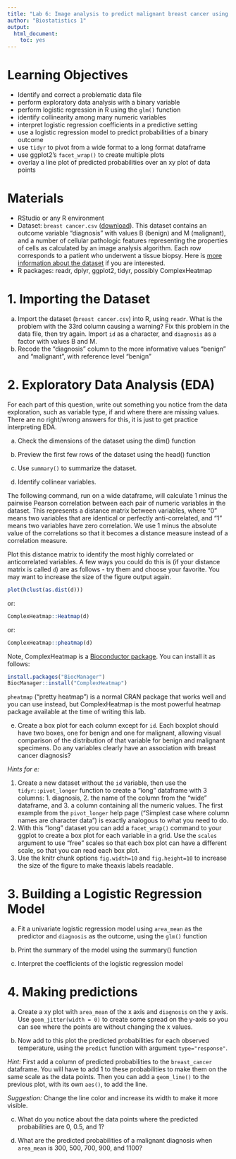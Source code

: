 ```yaml
---
title: "Lab 6: Image analysis to predict malignant breast cancer using logistic regression"
author: "Biostatistics 1"
output: 
  html_document: 
    toc: yes
---
```


# Learning Objectives

* Identify and correct a problematic data file
* perform exploratory data analysis with a binary variable
* perform logistic regression in R using the `glm()` function
* identify collinearity among many numeric variables
* interpret logistic regression coefficients in a predictive setting
* use a logistic regression model to predict probabilities of a binary outcome
* use `tidyr` to pivot from a wide format to a long format dataframe
* use ggplot2's `facet_wrap()` to create multiple plots
* overlay a line plot of predicted probabilities over an xy plot of data points


# Materials

* RStudio or any R environment
* Dataset: `breast cancer.csv` ([download](https://raw.githubusercontent.com/lwaldron/bios1/main/vignettes/breast%20cancer.csv)).
This dataset contains an outcome variable "diagnosis" with values B (benign) and M (malignant), and 
a number of cellular pathologic features representing the properties of cells as calculated by an
image analysis algorithm. Each row corresponds to a patient who underwent a tissue biopsy. Here is [more information about the dataset](http://archive.ics.uci.edu/ml/datasets/Breast+Cancer+Wisconsin+%28Diagnostic%29) if you are interested.
* R packages: readr, dplyr, ggplot2, tidyr, possibly ComplexHeatmap


# 1. Importing the Dataset

a. Import the dataset (`breast cancer.csv`) into R, using `readr`. What is the 
problem with the 33rd column causing a warning?  Fix this problem in the data 
file, then try again. Import `id` as a character, and `diagnosis` as a factor 
with values B and M.
b. Recode the "diagnosis" column to the more informative values "benign" and "malignant", 
with reference level "benign"

# 2. Exploratory Data Analysis (EDA)

For each part of this question, write out something you notice from the data
exploration, such as variable type, if and where there are missing values. 
There are no right/wrong answers for this, it is just to get practice interpreting EDA. 

a. Check the dimensions of the dataset using the dim() function

b. Preview the first few rows of the dataset using the head() function

c. Use `summary()` to summarize the dataset. 

d. Identify collinear variables.

The following command, run on a wide dataframe, will calculate 1 minus the pairwise 
Pearson correlation between each pair of numeric variables in the dataset. This
represents a distance matrix between variables, where "0" means two variables 
that are identical or perfectly anti-correlated, and "1" means two variables have zero
correlation. We use 1 minus the absolute value of the correlations so that it 
becomes a distance measure instead of a correlation measure. 

Plot this distance matrix to identify the most highly correlated or anticorrelated variables. 
A few ways you could do this is (if your distance matrix is called `d`) are as
follows - try them and choose your favorite. You may want to increase the size 
of the figure output again.

```r
plot(hclust(as.dist(d)))
```

or:
```r
ComplexHeatmap::Heatmap(d)
```

or:
```r
ComplexHeatmap::pheatmap(d)
```

Note, ComplexHeatmap is a [Bioconductor package](https://www.bioconductor.org). You 
can install it as follows:
```r
install.packages("BiocManager")
BiocManager::install("ComplexHeatmap")
```

`pheatmap` ("pretty heatmap") is a normal CRAN package that works well and you can 
use instead, but ComplexHeatmap is the most powerful heatmap package available 
at the time of writing this lab.

e. Create a box plot for each column except for `id`.  Each boxplot should have 
two boxes, one for benign and one for malignant, allowing visual comparison of the
distribution of that variable for benign and malignant specimens. Do any variables clearly
have an association with breast cancer diagnosis?

_Hints for e:_

1. Create a new dataset without the `id` variable, then use the `tidyr::pivot_longer`
function to create a "long" dataframe with 3 columns: 1. diagnosis, 2. the name of 
the column from the "wide" dataframe, and 3. a column containing all the numeric values.
The first example from the `pivot_longer` help page ("Simplest case where column names 
are character data") is exactly analogous to what you need to do.
2. With this "long" dataset you can add a `facet_wrap()` command to your ggplot 
to create a box plot for each variable in a grid. Use the `scales` argument
to use "free" scales so that each box plot can have a different scale, so that you 
can read each box plot.
3. Use the knitr chunk options `fig.width=10` and `fig.height=10` to increase the
size of the figure to make theaxis labels readable.

# 3. Building a Logistic Regression Model

a. Fit a univariate logistic regression model using `area_mean` as the predictor and 
`diagnosis` as the outcome, using the `glm()` function

b. Print the summary of the model using the summary() function

c. Interpret the coefficients of the logistic regression model

# 4. Making predictions

a. Create a xy plot with `area_mean` of the x axis and `diagnosis` on the y axis.
Use `geom_jitter(width = 0)` to create some spread on the y-axis so you can see where 
the points are without changing the x values.

b. Now add to this plot the predicted probabilities for each observed temperature, using
the `predict` function with argument `type="response"`.

_Hint:_ First add a column of predicted probabilities to the `breast_cancer`
dataframe. You will have to add 1 to these probabilities to make them on the same
scale as the data points. Then you can add a `geom_line()` to the previous plot, 
with its own `aes()`, to add the line. 

_Suggestion:_ Change the line color and increase its width to make it more visible.

c. What do you notice about the data points where the predicted probabilities are 0, 0.5, and 1?

d. What are the predicted probabilities of a malignant diagnosis when `area_mean` is 300, 500,
700, 900, and 1100?
